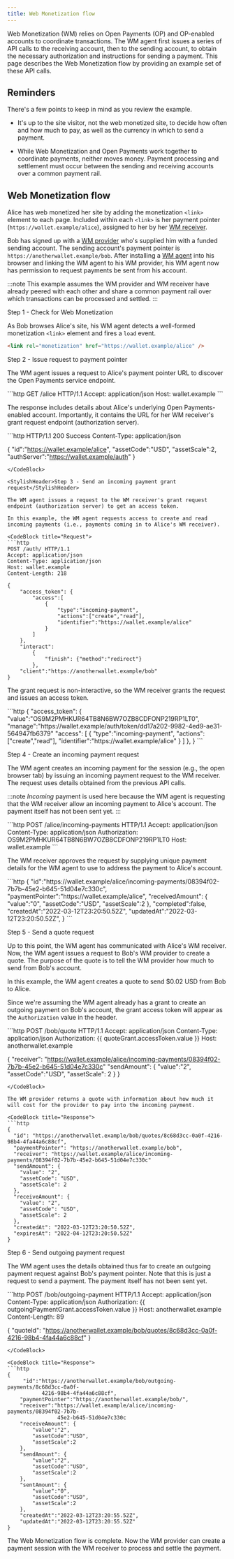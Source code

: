 ```yaml
---
title: Web Monetization flow
---
```



Web Monetization (WM) relies on <LinkOut href="https://openpayments.guide">Open Payments</LinkOut> (OP) and OP-enabled accounts to coordinate transactions. The WM agent first issues a series of API calls to the receiving account, then to the sending account, to obtain the necessary authorization and instructions for sending a payment. This page describes the Web Monetization flow by providing an example set of these API calls. 

## Reminders

There's a few points to keep in mind as you review the example. 

* It's up to the site visitor, not the web monetized site, to decide how often and how much to pay, as well as the currency in which to send a payment.

* While Web Monetization and Open Payments work together to coordinate payments, neither moves money. Payment processing and settlement must occur between the sending and receiving accounts over a common payment rail.

## Web Monetization flow 

Alice has web monetized her site by adding the monetization `<link>` element to each page. Included within each `<link>` is her payment pointer (`https://wallet.example/alice`), assigned to her by her <Tooltip content='An entity that provides an Open Payments-enabled account into which payments can be received' client:load><a href="./resources/glossary#web-monetization-receiver">WM receiver</a></Tooltip>.

Bob has signed up with a <Tooltip content='An entity that provides a funded Open Payments-enabled account from which payments can be sent' client:load><a href="./resources/glossary#web-monetization-provider">WM provider</a></Tooltip> who's supplied him with a funded sending account. The sending account's payment pointer is `https://anotherwallet.example/bob`. After installing a <Tooltip content='Code within a web browser, such as an extension, that discovers web monetized pages, exposes the Web Monetization API, and communicates with the Open Payments APIs' client:load><a href="./resources/glossary#web-monetization-agent">WM agent</a></Tooltip> into his browser and linking the WM agent to his WM provider, his WM agent now has permission to request payments be sent from his account.

:::note
This example assumes the WM provider and WM receiver have already peered with each other and share a common payment rail over which transactions can be processed and settled. 
:::

<StylishHeader>Step 1 - Check for Web Monetization</StylishHeader>

As Bob browses Alice's site, his WM agent detects a well-formed monetization `<link>` element and fires a `load` event.

```html
<link rel="monetization" href="https://wallet.example/alice" />
```

<StylishHeader>Step 2 - Issue request to payment pointer</StylishHeader>

The WM agent issues a request to Alice's payment pointer URL to discover the Open Payments service endpoint.

<CodeBlock title="Request">
```http
GET /alice HTTP/1.1
Accept: application/json
Host: wallet.example
```
</CodeBlock>

The response includes details about Alice's underlying Open Payments-enabled account. Importantly, it contains the URL for her WM receiver's grant request endpoint (authorization server).

<CodeBlock title="Response">
```http
HTTP/1.1 200 Success
Content-Type: application/json

{
    "id":"https://wallet.example/alice",
    "assetCode":"USD",
    "assetScale":2,
    "authServer":"https://wallet.example/auth"
}
```
</CodeBlock>

<StylishHeader>Step 3 - Send an incoming payment grant request</StylishHeader>

The WM agent issues a request to the WM receiver's grant request endpoint (authorization server) to get an access token.

In this example, the WM agent requests access to create and read incoming payments (i.e., payments coming in to Alice's WM receiver).

<CodeBlock title="Request">
```http
POST /auth/ HTTP/1.1
Accept: application/json
Content-Type: application/json
Host: wallet.example
Content-Length: 218

{
    "access_token": {
        "access":[
            {
                "type":"incoming-payment",
                "actions":["create","read"],
                "identifier":"https://wallet.example/alice"
            }
        ]
    },
    "interact":
        {
            "finish": {"method":"redirect"}
        },
    "client":"https://anotherwallet.example/bob"
}
```
</CodeBlock>

The grant request is non-interactive, so the WM receiver grants the request and issues an access token.

<CodeBlock title="Response">
```http
{
    "access_token": {
        "value":"OS9M2PMHKUR64TB8N6BW7OZB8CDFONP219RP1LT0",
        "manage":"https://wallet.example/auth/token/dd17a202-9982-4ed9-ae31-564947fb6379"
            "access": [
                {
                    "type":"incoming-payment",
                    "actions":["create","read"],
                    "identifier":"https://wallet.example/alice"
                }
            ]
    },
}
```
</CodeBlock>

<StylishHeader>Step 4 - Create an incoming payment request</StylishHeader>

The WM agent creates an incoming payment for the session (e.g., the open browser tab) by issuing an incoming payment request to the WM receiver. The request uses details obtained from the previous API calls.

:::note
_Incoming_ payment is used here because the WM agent is requesting that the WM receiver allow an incoming payment to Alice's account. The payment itself has not been sent yet.
:::

<CodeBlock title="Request">
```http
POST /alice/incoming-payments HTTP/1.1
Accept: application/json
Content-Type: application/json
Authorization: OS9M2PMHKUR64TB8N6BW7OZB8CDFONP219RP1LT0
Host: wallet.example
```
</CodeBlock>

The WM receiver approves the request by supplying unique payment details for the WM agent to use to address the payment to Alice's account.

<CodeBlock title="Response">
```http
{
    "id":"https://wallet.example/alice/incoming-payments/08394f02-7b7b-45e2-b645-51d04e7c330c",
    "paymentPointer":"https://wallet.example/alice",
    "receivedAmount": {
        "value":"0",
        "assetCode":"USD",
        "assetScale":2
    },
    "completed":false,
    "createdAt":"2022-03-12T23:20:50.52Z",
    "updatedAt":"2022-03-12T23:20:50.52Z",
}
```
</CodeBlock>

<StylishHeader>Step 5 - Send a quote request</StylishHeader>

Up to this point, the WM agent has communicated with Alice's WM receiver. Now, the WM agent issues a request to Bob's WM provider to create a quote. The purpose of the quote is to tell the WM provider how much to send from Bob's account.

In this example, the WM agent creates a quote to send $0.02 USD from Bob to Alice.

Since we're assuming the WM agent already has a grant to create an outgoing payment on Bob's account, the grant access token will appear as the `Authorization` value in the header.

<CodeBlock title="Request">
```http
POST /bob/quote HTTP/1.1
Accept: application/json
Content-Type: application/json
Authorization: {{ quoteGrant.accessToken.value }}
Host: anotherwallet.example

{
    "receiver": "https://wallet.example/alice/incoming-payments/08394f02-7b7b-45e2-b645-51d04e7c330c"
    "sendAmount": {
        "value":"2",
        "assetCode":"USD",
        "assetScale": 2
    }
}
```
</CodeBlock>

The WM provider returns a quote with information about how much it will cost for the provider to pay into the incoming payment.

<CodeBlock title="Response">
```http
{
  "id": "https://anotherwallet.example/bob/quotes/8c68d3cc-0a0f-4216-98b4-4fa44a6c88cf",
  "paymentPointer": "https://anotherwallet.example/bob",
  "receiver": "https://wallet.example/alice/incoming-payments/08394f02-7b7b-45e2-b645-51d04e7c330c"
  "sendAmount": {
    "value": "2",
    "assetCode": "USD",
    "assetScale": 2
  },
  "receiveAmount": {
    "value": "2",
    "assetCode": "USD",
    "assetScale": 2
  },
  "createdAt": "2022-03-12T23:20:50.52Z",
  "expiresAt": "2022-04-12T23:20:50.52Z"
}
```
</CodeBlock>

<StylishHeader>Step 6 - Send outgoing payment request</StylishHeader>

The WM agent uses the details obtained thus far to create an outgoing payment request against Bob's payment pointer. Note that this is just a request to send a payment. The payment itself has not been sent yet.

<CodeBlock title="Request">
```http
POST /bob/outgoing-payment HTTP/1.1
Accept: application/json
Content-Type: application/json
Authorization: {{ outgoingPaymentGrant.accessToken.value }}
Host: anotherwallet.example
Content-Length: 89

{
     "quoteId":
"https://anotherwallet.example/bob/quotes/8c68d3cc-0a0f-4216-98b4-4fa44a6c88cf"
}
```
</CodeBlock>

<CodeBlock title="Response">
```http
{
     "id":"https://anotherwallet.example/bob/outgoing-payments/8c68d3cc-0a0f-
           4216-98b4-4fa44a6c88cf",
    "paymentPointer":"https://anotherwallet.example/bob/",
    "receiver":"https://wallet.example/alice/incoming-payments/08394f02-7b7b-
                45e2-b645-51d04e7c330c
    "receiveAmount": {
        "value":"2",
        "assetCode":"USD",
        "assetScale":2
    },
    "sendAmount": {
        "value":"2",
        "assetCode":"USD",
        "assetScale":2
    },
    "sentAmount": {
        "value":"0",
        "assetCode":"USD",
        "assetScale":2
    },
    "createdAt":"2022-03-12T23:20:55.52Z",
    "updatedAt":"2022-03-12T23:20:55.52Z"
}
```
</CodeBlock>

The Web Monetization flow is complete. Now the WM provider can create a payment session with the WM receiver to process and settle the payment.